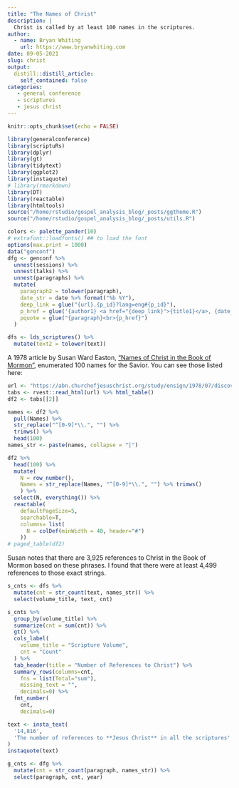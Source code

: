 ```yaml
---
title: "The Names of Christ"
description: |
  Christ is called by at least 100 names in the scriptures.
author:
  - name: Bryan Whiting
    url: https://www.bryanwhiting.com
date: 09-05-2021
slug: christ
output:
  distill::distill_article:
    self_contained: false
categories:
   - general conference
   - scriptures
   - jesus christ
---
```



```r
knitr::opts_chunk$set(echo = FALSE)
```

```r
library(generalconference)
library(scriptuRs)
library(dplyr)
library(gt)
library(tidytext)
library(ggplot2)
library(instaquote)
# library(rmarkdown)
library(DT)
library(reactable)
library(htmltools)
source("/home/rstudio/gospel_analysis_blog/_posts/ggtheme.R")
source("/home/rstudio/gospel_analysis_blog/_posts/utils.R")

colors <- palette_pander(10)
# extrafont::loadfonts() ## to load the font
options(max.print = 1000)
data("genconf")
dfg <- genconf %>%
  unnest(sessions) %>%
  unnest(talks) %>%
  unnest(paragraphs) %>%
  mutate(
    paragraph2 = tolower(paragraph),
    date_str = date %>% format("%b %Y"),
    deep_link = glue("{url}.{p_id}?lang=eng#{p_id}"),
    p_href = glue('{author1} <a href="{deep_link}">{title1}</a>, {date_str}'),
    pquote = glue("{paragraph}<br>{p_href}")
  )

dfs <- lds_scriptures() %>%
  mutate(text2 = tolower(text))
```

A 1978 article by Susan Ward Easton, ["Names of Christ in the Book of Mormon"](https://abn.churchofjesuschrist.org/study/ensign/1978/07/discovery/names-of-christ-in-the-book-of-mormon?lang=eng), enumerated 100 names for the Savior. You can see those
listed here:

```r
url <- "https://abn.churchofjesuschrist.org/study/ensign/1978/07/discovery/names-of-christ-in-the-book-of-mormon?lang=eng"
tabs <- rvest::read_html(url) %>% html_table()
df2 <- tabs[[2]] 

names <- df2 %>%
  pull(Names) %>%
  str_replace("^[0-9]*\\.", "") %>%
  trimws() %>%
  head(100)
names_str <- paste(names, collapse = "|")

df2 %>%
  head(100) %>%
  mutate(
    N = row_number(),
    Names = str_replace(Names, "^[0-9]*\\.", "") %>% trimws()
    ) %>%
  select(N, everything()) %>%
  reactable(
    defaultPageSize=5,
    searchable=T,
    columns= list(
      N = colDef(minWidth = 40, header="#")
    ))
# paged_table(df2)
```

Susan notes that there are 3,925 references to Christ in the Book of Mormon
based on these phrases. I found that there were at least 4,499 references
to those exact strings.

```r
s_cnts <- dfs %>%
  mutate(cnt = str_count(text, names_str)) %>%
  select(volume_title, text, cnt) 

s_cnts %>%
  group_by(volume_title) %>%
  summarize(cnt = sum(cnt)) %>%
  gt() %>%
  cols_label(
    volume_title = "Scripture Volume",
    cnt = "Count"
  ) %>%
  tab_header(title = "Number of References to Christ") %>%
  summary_rows(columns=cnt,
    fns = list(Total="sum"),
    missing_text = "",
    decimals=0) %>%
  fmt_number(
    cnt,
    decimals=0)
```

```r
text <- insta_text(
  '14,816',
  'The number of references to **Jesus Christ** in all the scriptures'
)
instaquote(text) 
```

```r
g_cnts <- dfg %>%
  mutate(cnt = str_count(paragraph, names_str)) %>%
  select(paragraph, cnt, year)

```



